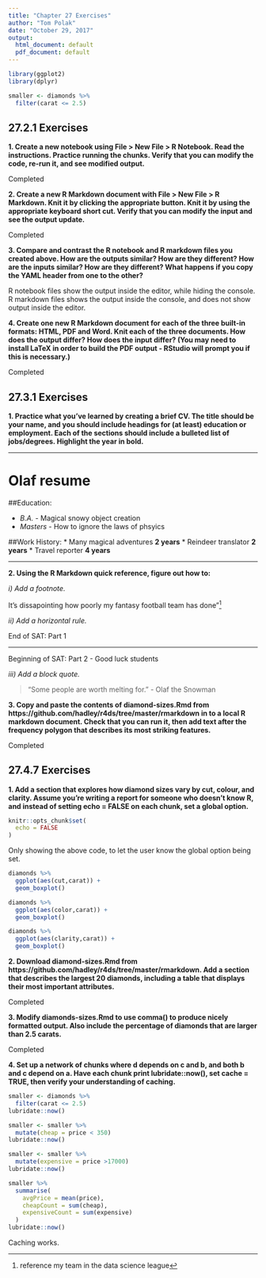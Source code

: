 ```yaml
---
title: "Chapter 27 Exercises"
author: "Tom Polak"
date: "October 29, 2017"
output:
  html_document: default
  pdf_document: default
---
```


```r
library(ggplot2)
library(dplyr)

smaller <- diamonds %>% 
  filter(carat <= 2.5)
```

## 27.2.1 Exercises

**1. Create a new notebook using File > New File > R Notebook. Read the instructions. Practice running the chunks. Verify that you can modify the code, re-run it, and see modified output.**

Completed

**2. Create a new R Markdown document with File > New File > R Markdown. Knit it by clicking the appropriate button. Knit it by using the appropriate keyboard short cut. Verify that you can modify the input and see the output update.**

Completed

**3. Compare and contrast the R notebook and R markdown files you created above. How are the outputs similar? How are they different? How are the inputs similar? How are they different? What happens if you copy the YAML header from one to the other?**

R notebook files show the output inside the editor, while hiding the console. R markdown files shows the output inside the console, and does not show output inside the editor. 

**4. Create one new R Markdown document for each of the three built-in formats: HTML, PDF and Word. Knit each of the three documents. How does the output differ? How does the input differ? (You may need to install LaTeX in order to build the PDF output - RStudio will prompt you if this is necessary.)**

Completed


## 27.3.1 Exercises

**1. Practice what you've learned by creating a brief CV. The title should be your name, and you should include headings for (at least) education or employment. Each of the sections should include a bulleted list of jobs/degrees. Highlight the year in bold.**

***
# Olaf resume

##Education:

* *B.A.* - Magical snowy object creation 
* *Masters* - How to ignore the laws of phsyics

##Work History:
* Many magical adventures **2 years**
* Reindeer translator **2 years**
* Travel reporter **4 years**

***


**2. Using the R Markdown quick reference, figure out how to:**

  *i) Add a footnote.*
  
It's dissapointing how poorly my fantasy football team has done"[^1]

[^1]: reference my team in the data science league
      
  *ii) Add a horizontal rule.*

  
End of SAT: Part 1

***

Beginning of SAT: Part 2 - Good luck students


  *iii) Add a block quote.*
  
> "Some people are worth melting for." - Olaf the Snowman

**3. Copy and paste the contents of diamond-sizes.Rmd from https://github.com/hadley/r4ds/tree/master/rmarkdown in to a local R markdown document. Check that you can run it, then add text after the frequency polygon that describes its most striking features.**

Completed

## 27.4.7 Exercises

**1. Add a section that explores how diamond sizes vary by cut, colour, and clarity. Assume you're writing a report for someone who doesn't know R, and instead of setting echo = FALSE on each chunk, set a global option.**

```r
knitr::opts_chunk$set(
  echo = FALSE
)
```

Only showing the above code, to let the user know the global option being set. 

```r
diamonds %>% 
  ggplot(aes(cut,carat)) +
  geom_boxplot()
```


```r
diamonds %>% 
  ggplot(aes(color,carat)) +
  geom_boxplot()    
```

```r
diamonds %>% 
  ggplot(aes(clarity,carat)) +
  geom_boxplot()

```


**2. Download diamond-sizes.Rmd from https://github.com/hadley/r4ds/tree/master/rmarkdown. Add a section that describes the largest 20 diamonds, including a table that displays their most important attributes.**

Completed

**3. Modify diamonds-sizes.Rmd to use comma() to produce nicely formatted output. Also include the percentage of diamonds that are larger than 2.5 carats.**

Completed

**4. Set up a network of chunks where d depends on c and b, and both b and c depend on a. Have each chunk print lubridate::now(), set cache = TRUE, then verify your understanding of caching.**

```r
smaller <- diamonds %>% 
  filter(carat <= 2.5)
lubridate::now()
```

```r
smaller <- smaller %>% 
  mutate(cheap = price < 350)
lubridate::now()
```

```r
smaller <- smaller %>% 
  mutate(expensive = price >17000) 
lubridate::now()
```

```r
smaller %>% 
  summarise(
    avgPrice = mean(price),
    cheapCount = sum(cheap),
    expensiveCount = sum(expensive)
  )
lubridate::now()
```

Caching works.
